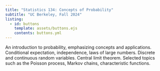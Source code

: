 ```yaml
---
title: "Statistics 134: Concepts of Probability"
subtitle: "UC Berkeley, Fall 2024"
listing:
  - id: buttons
    template: assets/buttons.ejs
    contents: buttons.yml
---
```


::: {#buttons}
:::

An introduction to probability, emphasizing concepts and applications. Conditional expectation, independence, laws of large numbers. Discrete and continuous random variables. Central limit theorem. Selected topics such as the Poisson process, Markov chains, characteristic functions.
